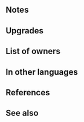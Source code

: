 {{Weapon Infobox
|tagid=SID_のれん＋
|weaponType=Lance
|weaponName=It's Curtains...+
|might=14
|range=1
|effect=At the start of turn 1, grants Special cooldown count-2.
|cost=300
|exclusive=0
|canUseMove=
|statModifiers=0,14,0,0,0
|required=It's Curtains...
|refinePaths=default
|refineSP=350
|refineMedals=500
|refineStones=50
|properties=
}}
==Notes==
{{Start of turn Special modification}}
==Upgrades==
{{Weapon Upgrade List}}
==List of owners==
{{Skill Hero List}}
==In other languages==
{{OtherLanguages
|japanese=のれん＋
|german=Vorhang+
|spanishEU=Cortina +
|spanishLA=Cortina +
|french=Rideau +
|italian=Sipario+
|chineseTW=門簾＋
|portuguese=Cortina+
}}
==References==
<references/>
==See also==
{{See also skills|cond=Description LIKE '%start of turn 1%special cooldown count-2%'|columns=3}}
{{Weapons Navbox}}
